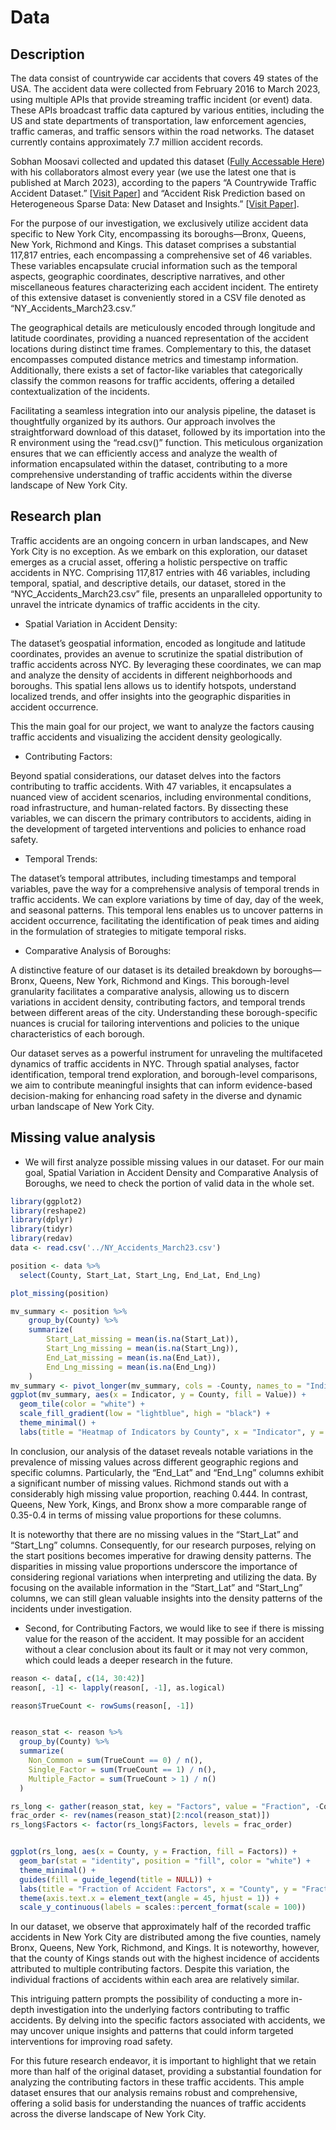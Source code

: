 # Data

## Description

The data consist of countrywide car accidents that covers 49 states of the USA. The accident data were collected from February 2016 to March 2023, using multiple APIs that provide streaming traffic incident (or event) data. These APIs broadcast traffic data captured by various entities, including the US and state departments of transportation, law enforcement agencies, traffic cameras, and traffic sensors within the road networks. The dataset currently contains approximately 7.7 million accident records. 

Sobhan Moosavi collected and updated this dataset ([Fully Accessable Here](https://www.kaggle.com/datasets/sobhanmoosavi/us-accidents)) with his collaborators almost every year (we use the latest one that is published at March 2023), according to the papers “A Countrywide Traffic Accident Dataset.” [[Visit Paper](https://arxiv.org/abs/1906.05409)] and "Accident Risk Prediction based on Heterogeneous Sparse Data: New Dataset and Insights." [[Visit Paper](https://arxiv.org/abs/1909.09638)]. 

For the purpose of our investigation, we exclusively utilize accident data specific to New York City, encompassing its boroughs—Bronx, Queens, New York, Richmond and Kings. This dataset comprises a substantial 117,817 entries, each encompassing a comprehensive set of 46 variables. These variables encapsulate crucial information such as the temporal aspects, geographic coordinates, descriptive narratives, and other miscellaneous features characterizing each accident incident. The entirety of this extensive dataset is conveniently stored in a CSV file denoted as "NY_Accidents_March23.csv."

The geographical details are meticulously encoded through longitude and latitude coordinates, providing a nuanced representation of the accident locations during distinct time frames. Complementary to this, the dataset encompasses computed distance metrics and timestamp information. Additionally, there exists a set of factor-like variables that categorically classify the common reasons for traffic accidents, offering a detailed contextualization of the incidents.

Facilitating a seamless integration into our analysis pipeline, the dataset is thoughtfully organized by its authors. Our approach involves the straightforward download of this dataset, followed by its importation into the R environment using the "read.csv()" function. This meticulous organization ensures that we can efficiently access and analyze the wealth of information encapsulated within the dataset, contributing to a more comprehensive understanding of traffic accidents within the diverse landscape of New York City.


## Research plan

Traffic accidents are an ongoing concern in urban landscapes, and New York City is no exception. As we embark on this exploration, our dataset emerges as a crucial asset, offering a holistic perspective on traffic accidents in NYC. Comprising 117,817 entries with 46 variables, including temporal, spatial, and descriptive details, our dataset, stored in the "NYC_Accidents_March23.csv" file, presents an unparalleled opportunity to unravel the intricate dynamics of traffic accidents in the city.

- Spatial Variation in Accident Density:

The dataset's geospatial information, encoded as longitude and latitude coordinates, provides an avenue to scrutinize the spatial distribution of traffic accidents across NYC. By leveraging these coordinates, we can map and analyze the density of accidents in different neighborhoods and boroughs. This spatial lens allows us to identify hotspots, understand localized trends, and offer insights into the geographic disparities in accident occurrence.

This the main goal for our project, we want to analyze the factors causing traffic accidents and visualizing the accident density geologically.


- Contributing Factors:

Beyond spatial considerations, our dataset delves into the factors contributing to traffic accidents. With 47 variables, it encapsulates a nuanced view of accident scenarios, including environmental conditions, road infrastructure, and human-related factors. By dissecting these variables, we can discern the primary contributors to accidents, aiding in the development of targeted interventions and policies to enhance road safety.

- Temporal Trends:

The dataset's temporal attributes, including timestamps and temporal variables, pave the way for a comprehensive analysis of temporal trends in traffic accidents. We can explore variations by time of day, day of the week, and seasonal patterns. This temporal lens enables us to uncover patterns in accident occurrence, facilitating the identification of peak times and aiding in the formulation of strategies to mitigate temporal risks.

- Comparative Analysis of Boroughs:

A distinctive feature of our dataset is its detailed breakdown by boroughs—Bronx, Queens, New York, Richmond and Kings. This borough-level granularity facilitates a comparative analysis, allowing us to discern variations in accident density, contributing factors, and temporal trends between different areas of the city. Understanding these borough-specific nuances is crucial for tailoring interventions and policies to the unique characteristics of each borough.

Our dataset serves as a powerful instrument for unraveling the multifaceted dynamics of traffic accidents in NYC. Through spatial analyses, factor identification, temporal trend exploration, and borough-level comparisons, we aim to contribute meaningful insights that can inform evidence-based decision-making for enhancing road safety in the diverse and dynamic urban landscape of New York City.



## Missing value analysis

- We will first analyze possible missing values in our dataset. For our main goal, Spatial Variation in Accident Density and Comparative Analysis of Boroughs, we need to check the portion of valid data in the whole set. 

```r
library(ggplot2)
library(reshape2)
library(dplyr)
library(tidyr)
library(redav)
data <- read.csv('../NY_Accidents_March23.csv')

position <- data %>%
  select(County, Start_Lat, Start_Lng, End_Lat, End_Lng)

plot_missing(position)

mv_summary <- position %>%
    group_by(County) %>%
    summarize(
        Start_Lat_missing = mean(is.na(Start_Lat)),
        Start_Lng_missing = mean(is.na(Start_Lng)),
        End_Lat_missing = mean(is.na(End_Lat)),
        End_Lng_missing = mean(is.na(End_Lng))
    )
mv_summary <- pivot_longer(mv_summary, cols = -County, names_to = "Indicator", values_to = "Value")
ggplot(mv_summary, aes(x = Indicator, y = County, fill = Value)) +
  geom_tile(color = "white") +
  scale_fill_gradient(low = "lightblue", high = "black") +
  theme_minimal() +
  labs(title = "Heatmap of Indicators by County", x = "Indicator", y = "County")

```

In conclusion, our analysis of the dataset reveals notable variations in the prevalence of missing values across different geographic regions and specific columns. Particularly, the "End_Lat" and "End_Lng" columns exhibit a significant number of missing values. Richmond stands out with a considerably high missing value proportion, reaching 0.444. In contrast, Queens, New York, Kings, and Bronx show a more comparable range of 0.35-0.4 in terms of missing value proportions for these columns.

It is noteworthy that there are no missing values in the "Start_Lat" and "Start_Lng" columns. Consequently, for our research purposes, relying on the start positions becomes imperative for drawing density patterns. The disparities in missing value proportions underscore the importance of considering regional variations when interpreting and utilizing the data. By focusing on the available information in the "Start_Lat" and "Start_Lng" columns, we can still glean valuable insights into the density patterns of the incidents under investigation.


- Second, for Contributing Factors, we would like to see if there is missing value for the reason of the accident. It may possible for an accident without a clear conclusion about its fault or it may not very common, which could leads a deeper research in the future.

```r
reason <- data[, c(14, 30:42)]
reason[, -1] <- lapply(reason[, -1], as.logical)

reason$TrueCount <- rowSums(reason[, -1])


reason_stat <- reason %>%
  group_by(County) %>%
  summarize(
    Non_Common = sum(TrueCount == 0) / n(),
    Single_Factor = sum(TrueCount == 1) / n(),
    Multiple_Factor = sum(TrueCount > 1) / n()
  )

rs_long <- gather(reason_stat, key = "Factors", value = "Fraction", -County)
frac_order <- rev(names(reason_stat)[2:ncol(reason_stat)])
rs_long$Factors <- factor(rs_long$Factors, levels = frac_order)


ggplot(rs_long, aes(x = County, y = Fraction, fill = Factors)) +
  geom_bar(stat = "identity", position = "fill", color = "white") +
  theme_minimal() +
  guides(fill = guide_legend(title = NULL)) +
  labs(title = "Fraction of Accident Factors", x = "County", y = "Fraction") +
  theme(axis.text.x = element_text(angle = 45, hjust = 1)) +
  scale_y_continuous(labels = scales::percent_format(scale = 100))
```

In our dataset, we observe that approximately half of the recorded traffic accidents in New York City are distributed among the five counties, namely Bronx, Queens, New York, Richmond, and Kings. It is noteworthy, however, that the county of Kings stands out with the highest incidence of accidents attributed to multiple contributing factors. Despite this variation, the individual fractions of accidents within each area are relatively similar.

This intriguing pattern prompts the possibility of conducting a more in-depth investigation into the underlying factors contributing to traffic accidents. By delving into the specific factors associated with accidents, we may uncover unique insights and patterns that could inform targeted interventions for improving road safety.

For this future research endeavor, it is important to highlight that we retain more than half of the original dataset, providing a substantial foundation for analyzing the contributing factors in these traffic accidents. This ample dataset ensures that our analysis remains robust and comprehensive, offering a solid basis for understanding the nuances of traffic accidents across the diverse landscape of New York City. 

